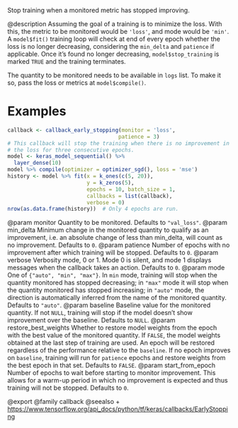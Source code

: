 Stop training when a monitored metric has stopped improving.

@description
Assuming the goal of a training is to minimize the loss. With this, the
metric to be monitored would be `'loss'`, and mode would be `'min'`. A
`model$fit()` training loop will check at end of every epoch whether
the loss is no longer decreasing, considering the `min_delta` and
`patience` if applicable. Once it's found no longer decreasing,
`model$stop_training` is marked `TRUE` and the training terminates.

The quantity to be monitored needs to be available in `logs` list.
To make it so, pass the loss or metrics at `model$compile()`.

# Examples
```r
callback <- callback_early_stopping(monitor = 'loss',
                                   patience = 3)
# This callback will stop the training when there is no improvement in
# the loss for three consecutive epochs.
model <- keras_model_sequential() %>%
  layer_dense(10)
model %>% compile(optimizer = optimizer_sgd(), loss = 'mse')
history <- model %>% fit(x = k_ones(c(5, 20)),
                         y = k_zeros(5),
                         epochs = 10, batch_size = 1,
                         callbacks = list(callback),
                         verbose = 0)
nrow(as.data.frame(history))  # Only 4 epochs are run.
```

@param monitor Quantity to be monitored. Defaults to `"val_loss"`.
@param min_delta Minimum change in the monitored quantity to qualify as an
    improvement, i.e. an absolute change of less than min_delta, will
    count as no improvement. Defaults to `0`.
@param patience Number of epochs with no improvement after which training will
    be stopped. Defaults to `0`.
@param verbose Verbosity mode, 0 or 1. Mode 0 is silent, and mode 1 displays
    messages when the callback takes an action. Defaults to `0`.
@param mode One of `{"auto", "min", "max"}`. In `min` mode, training will stop
    when the quantity monitored has stopped decreasing; in `"max"` mode
    it will stop when the quantity monitored has stopped increasing; in
    `"auto"` mode, the direction is automatically inferred from the name
    of the monitored quantity. Defaults to `"auto"`.
@param baseline Baseline value for the monitored quantity. If not `NULL`,
    training will stop if the model doesn't show improvement over the
    baseline. Defaults to `NULL`.
@param restore_best_weights Whether to restore model weights from the epoch
    with the best value of the monitored quantity. If `FALSE`, the model
    weights obtained at the last step of training are used. An epoch
    will be restored regardless of the performance relative to the
    `baseline`. If no epoch improves on `baseline`, training will run
    for `patience` epochs and restore weights from the best epoch in
    that set. Defaults to `FALSE`.
@param start_from_epoch Number of epochs to wait before starting to monitor
    improvement. This allows for a warm-up period in which no
    improvement is expected and thus training will not be stopped.
    Defaults to `0`.

@export
@family callback
@seealso
+ <https://www.tensorflow.org/api_docs/python/tf/keras/callbacks/EarlyStopping>
